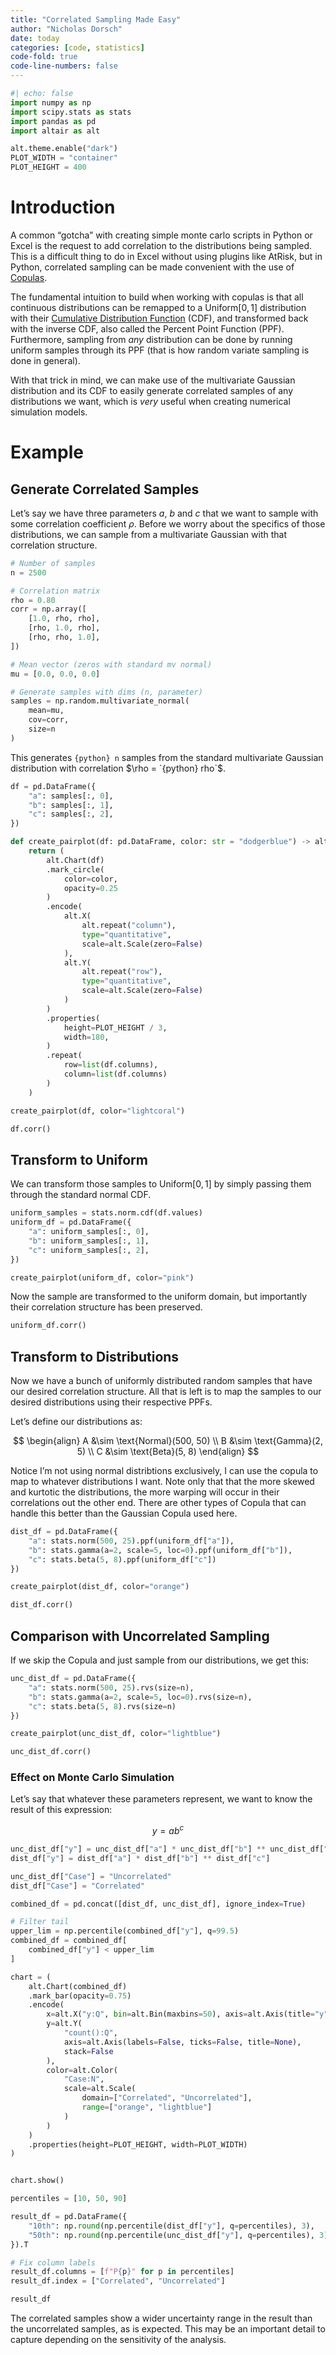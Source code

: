 ```yaml
---
title: "Correlated Sampling Made Easy"
author: "Nicholas Dorsch"
date: today
categories: [code, statistics]
code-fold: true
code-line-numbers: false
---
```


```python
#| echo: false
import numpy as np
import scipy.stats as stats
import pandas as pd
import altair as alt

alt.theme.enable("dark")
PLOT_WIDTH = "container"
PLOT_HEIGHT = 400
```

# Introduction

A common "gotcha" with creating simple monte carlo scripts in Python or Excel is the
request to add correlation to the distributions being sampled. This is a difficult thing
to do in Excel without using plugins like AtRisk, but in Python, correlated sampling can
be made convenient with the use of
[Copulas](https://en.wikipedia.org/wiki/Copula_(statistics)).

The fundamental intuition to build when working with copulas is that all continuous
distributions can be remapped to a $\text{Uniform}[0, 1]$ distribution with their
[Cumulative Distribution
Function](https://en.wikipedia.org/wiki/Cumulative_distribution_function) (CDF), and
transformed back with the inverse CDF, also called the Percent Point Function (PPF).
Furthermore, sampling from *any* distribution can be done by running uniform samples
through its PPF (that is how random variate sampling is done in general).

With that trick in mind, we can make use of the multivariate Gaussian distribution and
its CDF to easily generate correlated samples of any distributions we want, which is
*very* useful when creating numerical simulation models.


# Example

## Generate Correlated Samples

Let's say we have three parameters $a$, $b$ and $c$ that we want to sample with some
correlation coefficient $\rho$. Before we worry about the specifics of those
distributions, we can sample from a multivariate Gaussian with that correlation
structure.

```python
# Number of samples
n = 2500

# Correlation matrix
rho = 0.80
corr = np.array([
    [1.0, rho, rho],
    [rho, 1.0, rho],
    [rho, rho, 1.0],
])

# Mean vector (zeros with standard mv normal)
mu = [0.0, 0.0, 0.0]

# Generate samples with dims (n, parameter)
samples = np.random.multivariate_normal(
    mean=mu,
    cov=corr,
    size=n
)
```

This generates `{python} n` samples from the standard multivariate Gaussian distribution
with correlation $\rho = `{python} rho`$.


```python
df = pd.DataFrame({
    "a": samples[:, 0],
    "b": samples[:, 1],
    "c": samples[:, 2],
})

def create_pairplot(df: pd.DataFrame, color: str = "dodgerblue") -> alt.RepeatChart:
    return (
        alt.Chart(df)
        .mark_circle(
            color=color,
            opacity=0.25
        )
        .encode(
            alt.X(
                alt.repeat("column"), 
                type="quantitative", 
                scale=alt.Scale(zero=False)
            ),
            alt.Y(
                alt.repeat("row"), 
                type="quantitative", 
                scale=alt.Scale(zero=False)
            )
        )
        .properties(
            height=PLOT_HEIGHT / 3,
            width=180,
        )
        .repeat(
            row=list(df.columns),
            column=list(df.columns)
        )
    )

create_pairplot(df, color="lightcoral")
```

```python
df.corr()
```

## Transform to Uniform

We can transform those samples to $\text{Uniform} [0, 1]$ by simply passing them
through the standard normal CDF.


```python
uniform_samples = stats.norm.cdf(df.values)
uniform_df = pd.DataFrame({
    "a": uniform_samples[:, 0],
    "b": uniform_samples[:, 1],
    "c": uniform_samples[:, 2],
})

create_pairplot(uniform_df, color="pink")
```

Now the sample are transformed to the uniform domain, but importantly their correlation
structure has been preserved.

```python
uniform_df.corr()
```

## Transform to Distributions

Now we have a bunch of uniformly distributed random samples that have our desired
correlation structure. All that is left is to map the samples to our desired
distributions using their respective PPFs.

Let's define our distributions as:

$$
\begin{align}
A &\sim \text{Normal}(500, 50) \\
B &\sim \text{Gamma}(2, 5) \\
C &\sim \text{Beta}(5, 8)
\end{align}
$$

Notice I'm not using normal distribtions exclusively, I can use the copula to map to
whatever distributions I want. Note only that that the more skewed and kurtotic the
distributions, the more warping will occur in their correlations out the other end.
There are other types of Copula that can handle this better than the Gaussian Copula
used here.

```python
dist_df = pd.DataFrame({
    "a": stats.norm(500, 25).ppf(uniform_df["a"]),
    "b": stats.gamma(a=2, scale=5, loc=0).ppf(uniform_df["b"]),
    "c": stats.beta(5, 8).ppf(uniform_df["c"])
})

create_pairplot(dist_df, color="orange")
```

```python
dist_df.corr()
```

## Comparison with Uncorrelated Sampling

If we skip the Copula and just sample from our distributions, we get this:

```python
unc_dist_df = pd.DataFrame({
    "a": stats.norm(500, 25).rvs(size=n),
    "b": stats.gamma(a=2, scale=5, loc=0).rvs(size=n),
    "c": stats.beta(5, 8).rvs(size=n)
})

create_pairplot(unc_dist_df, color="lightblue")
```

```python
unc_dist_df.corr()
```

### Effect on Monte Carlo Simulation

Let's say that whatever these parameters represent, we want to know the result of this
expression:

$$
y = ab^c
$$


```python
unc_dist_df["y"] = unc_dist_df["a"] * unc_dist_df["b"] ** unc_dist_df["c"]
dist_df["y"] = dist_df["a"] * dist_df["b"] ** dist_df["c"]

unc_dist_df["Case"] = "Uncorrelated"
dist_df["Case"] = "Correlated"

combined_df = pd.concat([dist_df, unc_dist_df], ignore_index=True)

# Filter tail
upper_lim = np.percentile(combined_df["y"], q=99.5)
combined_df = combined_df[
    combined_df["y"] < upper_lim
]

chart = (
    alt.Chart(combined_df)
    .mark_bar(opacity=0.75)
    .encode(
        x=alt.X("y:Q", bin=alt.Bin(maxbins=50), axis=alt.Axis(title="y")),
        y=alt.Y(
            "count():Q", 
            axis=alt.Axis(labels=False, ticks=False, title=None),
            stack=False
        ),
        color=alt.Color(
            "Case:N", 
            scale=alt.Scale(
                domain=["Correlated", "Uncorrelated"], 
                range=["orange", "lightblue"]
            )
        )
    )
    .properties(height=PLOT_HEIGHT, width=PLOT_WIDTH)
)


chart.show()
```


```python
percentiles = [10, 50, 90]

result_df = pd.DataFrame({
    "10th": np.round(np.percentile(dist_df["y"], q=percentiles), 3),
    "50th": np.round(np.percentile(unc_dist_df["y"], q=percentiles), 3)
}).T

# Fix column labels
result_df.columns = [f"P{p}" for p in percentiles]
result_df.index = ["Correlated", "Uncorrelated"]

result_df
```

The correlated samples show a wider uncertainty range in the result than the
uncorrelated samples, as is expected. This may be an important detail to capture
depending on the sensitivity of the analysis.

